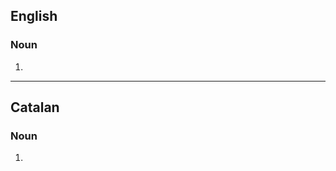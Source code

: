 ==English==

===Noun===
{{head|en|noun form}}

# {{plural of|circumcision|lang=en}}

----

==Catalan==

===Noun===
{{head|ca|noun form}}

# {{plural of|circumcisió|lang=ca}}